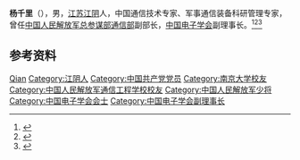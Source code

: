 '''杨千里'''（{{bd|1933年|10月12日|2020年|3月11日|catIdx=Yang}}），男，[[江苏|江苏]][[江阴|江阴]]人，中国通信技术专家、军事通信装备科研管理专家，曾任[[中国人民解放军总参谋部通信部|中国人民解放军总参谋部通信部]]副部长，[[中国电子学会|中国电子学会]]副理事长。<ref>{{Cite book|title=中国科学技术专家传略 • 工程技术编 电子信息科学技术卷 二|author=罗沛霖主编; 吴佑寿, 许孔时副主编|publisher=中国科学技术出版社|year=2007|isbn=|location=北京|pages=}}</ref><ref>{{Cite book|title=无锡名人辞典|author=赵永良主编; 徐暐, 张海保, 徐明明副主编|publisher=南京大学出版社|year=1989|isbn=|location=南京|pages=}}</ref><ref>{{Cite web|title=著名通信技术专家、中国卫星应用大会主席杨千里逝世|url=https://www.thepaper.cn/newsDetail_forward_6488467|accessdate=2021-01-05|work=澎湃新闻|archive-date=2021-07-19|archive-url=https://web.archive.org/web/20210719040845/https://www.thepaper.cn/newsDetail_forward_6488467|dead-url=no}}</ref>

== 参考资料 ==
{{reflist}}

{{中国人物小作品}}
{{Navboxes
| title  = 杨千里在[[中国电子学会|中国电子学会]]的职务
| list1  =
{{中国电子学会第五届理事会}}
{{中国电子学会第六届理事会}}
}}

{{Authority control}}
{{DEFAULTSORT:Yang杨}}
[[Category:杨姓|Qian]]
[[Category:江阴人|Category:江阴人]]
[[Category:中国共产党党员|Category:中国共产党党员]]
[[Category:南京大学校友|Category:南京大学校友]]
[[Category:中国人民解放军通信工程学校校友|Category:中国人民解放军通信工程学校校友]]
[[Category:中国人民解放军少将|Category:中国人民解放军少将]]
[[Category:中国电子学会会士|Category:中国电子学会会士]]
[[Category:中国电子学会副理事长|Category:中国电子学会副理事长]]